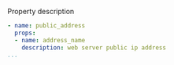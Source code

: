 
<LeftAlignedTable type="string" required={false} />

Property description

<File name='stackql_manifest.yml'>

```yaml {4}
- name: public_address
  props:
  - name: address_name
    description: web server public ip address
...
```

</File>